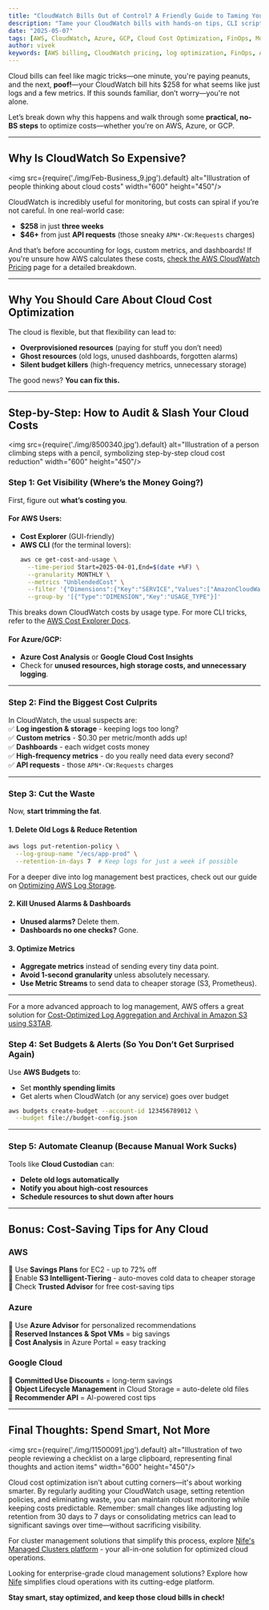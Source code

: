 ```yaml
---
title: "CloudWatch Bills Out of Control? A Friendly Guide to Taming Your Cloud Costs"
description: "Tame your CloudWatch bills with hands-on tips, CLI scripts, and cost-saving strategies for AWS, Azure, and GCP cloud monitoring."
date: "2025-05-07"
tags: [AWS, CloudWatch, Azure, GCP, Cloud Cost Optimization, FinOps, Monitoring, Logging]
author: vivek
keywords: [AWS billing, CloudWatch pricing, log optimization, FinOps, AWS CLI, cloud budgets, cost savings]
---
```



Cloud bills can feel like magic tricks—one minute, you're paying peanuts, and the next, **poof!**—your CloudWatch bill hits $258 for what seems like just logs and a few metrics. If this sounds familiar, don’t worry—you're not alone.  

Let’s break down why this happens and walk through some **practical, no-BS steps** to optimize costs—whether you're on AWS, Azure, or GCP.  

---

## Why Is CloudWatch So Expensive?

<img src={require('./img/Feb-Business_9.jpg').default} alt="Illustration of people thinking about cloud costs" width="600" height="450"/>
<br/>

CloudWatch is incredibly useful for monitoring, but costs can spiral if you’re not careful. In one real-world case:  
- **$258** in just **three weeks**  
- **$46+** from just **API requests** (those sneaky `APN*-CW:Requests` charges)  

And that’s before accounting for logs, custom metrics, and dashboards! If you're unsure how AWS calculates these costs, [check the AWS CloudWatch Pricing](https://aws.amazon.com/cloudwatch/pricing/) page for a detailed breakdown. 

---

## Why You Should Care About Cloud Cost Optimization  
The cloud is flexible, but that flexibility can lead to:  
- **Overprovisioned resources** (paying for stuff you don’t need)  
- **Ghost resources** (old logs, unused dashboards, forgotten alarms)  
- **Silent budget killers** (high-frequency metrics, unnecessary storage)  

The good news? **You can fix this.**  

---

## Step-by-Step: How to Audit & Slash Your Cloud Costs  

<img src={require('./img/8500340.jpg').default} alt="Illustration of a person climbing steps with a pencil, symbolizing step-by-step cloud cost reduction" width="600" height="450"/>
<br/>

### Step 1: Get Visibility (Where’s the Money Going?)  
First, figure out **what’s costing you**.  

#### For AWS Users:
- **Cost Explorer** (GUI-friendly)  
- **AWS CLI** (for the terminal lovers):  
  ```bash
  aws ce get-cost-and-usage \
    --time-period Start=2025-04-01,End=$(date +%F) \
    --granularity MONTHLY \
    --metrics "UnblendedCost" \
    --filter '{"Dimensions":{"Key":"SERVICE","Values":["AmazonCloudWatch"]}}' \
    --group-by '[{"Type":"DIMENSION","Key":"USAGE_TYPE"}]'
  ```  
This breaks down CloudWatch costs by usage type. For more CLI tricks, refer to the [AWS Cost Explorer Docs](https://docs.aws.amazon.com/awsaccountbilling/latest/aboutv2/billing-what-is.html).

 

#### For Azure/GCP: 
- **Azure Cost Analysis** or **Google Cloud Cost Insights**  
- Check for **unused resources, high storage costs, and unnecessary logging**.  

---

### Step 2: Find the Biggest Cost Culprits 
In CloudWatch, the usual suspects are:  
✅ **Log ingestion & storage** - keeping logs too long?  
✅ **Custom metrics** - $0.30 per metric/month adds up!  
✅ **Dashboards** - each widget costs money  
✅ **High-frequency metrics** - do you really need data every second?  
✅ **API requests** - those `APN*-CW:Requests` charges 

---

### Step 3: Cut the Waste  
Now, **start trimming the fat**.  

#### **1. Delete Old Logs & Reduce Retention**  
```bash
aws logs put-retention-policy \
  --log-group-name "/ecs/app-prod" \
  --retention-in-days 7  # Keep logs for just a week if possible
```  
For a deeper dive into log management best practices, check out our guide on [Optimizing AWS Log Storage](https://aws.amazon.com/solutions/guidance/log-storage-on-aws/).

#### 2. Kill Unused Alarms & Dashboards  
- **Unused alarms?** Delete them.  
- **Dashboards no one checks?** Gone.  

#### 3. Optimize Metrics 
- **Aggregate metrics** instead of sending every tiny data point.  
- **Avoid 1-second granularity** unless absolutely necessary.  
- **Use Metric Streams** to send data to cheaper storage (S3, Prometheus).  

---

For a more advanced approach to log management, AWS offers a great solution for [Cost-Optimized Log Aggregation and Archival in Amazon S3 using S3TAR](https://aws.amazon.com/blogs/storage/cost-optimized-log-aggregation-and-archival-in-amazon-s3-using-s3tar/).

### Step 4: Set Budgets & Alerts (So You Don’t Get Surprised Again)  
Use **AWS Budgets** to:  
- Set **monthly spending limits**  
- Get alerts when CloudWatch (or any service) goes over budget  

```bash
aws budgets create-budget --account-id 123456789012 \
  --budget file://budget-config.json
```  


---

### Step 5: Automate Cleanup (Because Manual Work Sucks) 
Tools like **Cloud Custodian** can:  
- **Delete old logs automatically**  
- **Notify you about high-cost resources**  
- **Schedule resources to shut down after hours**  

---

## Bonus: Cost-Saving Tips for Any Cloud  



### AWS 
🔹 Use **Savings Plans** for EC2 - up to 72% off  
🔹 Enable **S3 Intelligent-Tiering** - auto-moves cold data to cheaper storage  
🔹 Check **Trusted Advisor** for free cost-saving tips  

### Azure 
🔹 Use **Azure Advisor** for personalized recommendations  
🔹 **Reserved Instances & Spot VMs** = big savings  
🔹 **Cost Analysis** in Azure Portal = easy tracking  

### Google Cloud  
🔹 **Committed Use Discounts** = long-term savings  
🔹 **Object Lifecycle Management** in Cloud Storage = auto-delete old files  
🔹 **Recommender API** = AI-powered cost tips  

---

## Final Thoughts: Spend Smart, Not More  

<img src={require('./img/11500091.jpg').default} alt="Illustration of two people reviewing a checklist on a large clipboard, representing final thoughts and action items" width="600" height="450"/>
<br/>

Cloud cost optimization isn't about cutting corners—it's about working smarter. By regularly auditing your CloudWatch usage, setting retention policies, and eliminating waste, you can maintain robust monitoring while keeping costs predictable. Remember: small changes like adjusting log retention from 30 days to 7 days or consolidating metrics can lead to significant savings over time—without sacrificing visibility.

For cluster management solutions that simplify this process, explore [Nife's Managed Clusters platform](https://nife.io/solutions/Add%20for%20Azure%20AKS%20Clusters) - your all-in-one solution for optimized cloud operations.

Looking for enterprise-grade cloud management solutions? Explore how [Nife](https://nife.io/) simplifies cloud operations with its cutting-edge platform.

**Stay smart, stay optimized, and keep those cloud bills in check!** 